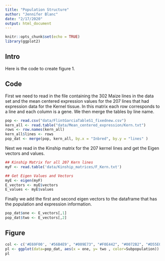 ```yaml
---
title: "Population Structure"
author: "Jennifer Blanc"
date: "2/17/2020"
output: html_document
---
```


```r
knitr::opts_chunk$set(echo = TRUE)
library(ggplot2)
```

## Intro   

Here is the code to create figure 1. 

## Code 

First we need to read in the file containing the 302 Maize lines in the data set and the mean centered expression values for the 207 lines that had expression data for the Kernel tissue. In this matrix each row corresponds to a line and each column is a gene. We then merge the tables by line name. 
```r
pop <- read.csv("data/FlintGarciaTableS1_fixednew.csv")
kern_all <- read.table("data/Mean_centered_expression/Kern.txt")
rows <- row.names(kern_all)
kern_all$lines <- rows
pop_dat <- merge(pop, kern_all, by.x = "Inbred", by.y = "lines" )
```

Next we read in the Kinship matrix for the 207 kernel lines and get the Eigen vectors and values. 
```r
## Kinship Matrix for all 207 Kern lines
myF <- read.table('data/Kinship_matrices/F_Kern.txt')

## Get Eigen Values and Vectors 
myE <- eigen(myF)
E_vectors <- myE$vectors
E_values <- myE$values
```


Finally we add the first and second eigen vectors to the dataframe that has the population and expression information.
```r
pop_dat$one <- E_vectors[,1]
pop_dat$two <- E_vectors[,2]
```

## Figure  
```r
col <- c('#E69F00', '#56B4E9', "#009E73", "#F0E442", "#0072B2", "#D55E00", "#CC79A7")
pl <- ggplot(data=pop_dat, aes(x = one, y= two , color=Subpopulation)) + scale_colour_manual(values = col, labels=c("mixed", "non-stiff stalk", "popcorn", "stiff stalk", "sweet", "tropical")) + xlab("PC 1") +  ylab("PC 2") + theme_bw() + theme(panel.grid.major = element_blank(), panel.grid.minor = element_blank(), axis.title.y = element_text(size=17), axis.title.x  = element_text(size=17), legend.position = "bottom", legend.title = element_text(size = 12), legend.text = element_text(size = 10), plot.title = element_text(), axis.text.y = element_text(size=10), axis.text.x = element_text(size=10)) + geom_point(size = 1.5) 
pl
```


